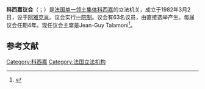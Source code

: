 '''科西嘉议会'''（{{lang-co|Assemblea di Corsica}}；{{lang-fr|L'Assemblée de Corse}}）是[[法国|法国]][[单一领土集体|单一领土集体]][[科西嘉|科西嘉]]的立法机关，成立于1982年3月2日，设于[[阿雅克肖|阿雅克肖]]。议会实行[[一院制|一院制]]。议会有63名议员，由直接选举产生。每届议会任期4年。现任议会主席是Jean-Guy Talamoni<ref>{{cite news|author=Morgane Rubetti|title=Corse : cinq questions pour comprendre les élections territoriales|url=http://www.lefigaro.fr/politique/2017/12/01/01002-20171201ARTFIG00034-corse-cinq-questions-pour-comprendre-les-elections-territoriales.php|newspaper=Le Figaro|date=1 December 2017|accessdate=2 December 2017|archive-date=2021-01-21|archive-url=https://web.archive.org/web/20210121013819/https://www.lefigaro.fr/politique/2017/12/01/01002-20171201ARTFIG00034-corse-cinq-questions-pour-comprendre-les-elections-territoriales.php|dead-url=no}}</ref>。

== 参考文献 ==
{{reflist}}

[[Category:科西嘉|Category:科西嘉]]
[[Category:法国立法机构|Category:法国立法机构]]